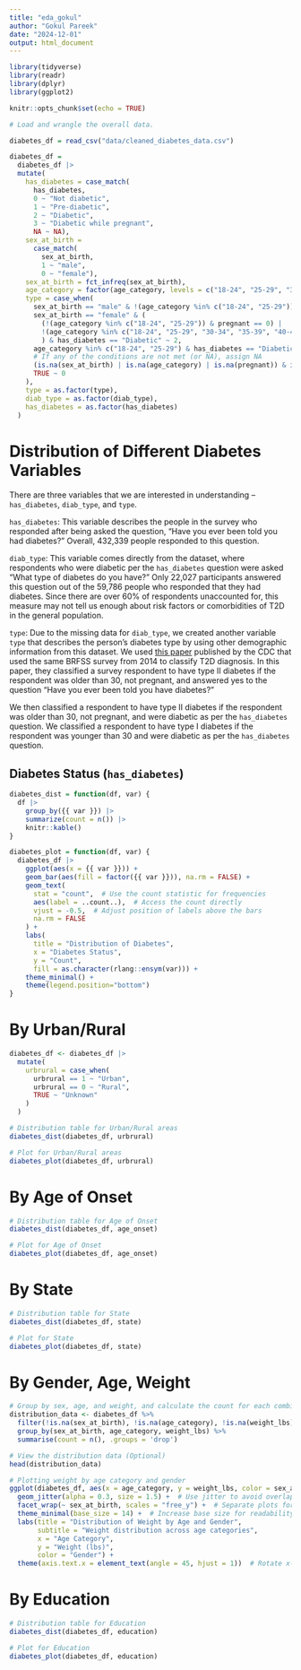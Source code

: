 ```yaml
---
title: "eda_gokul"
author: "Gokul Pareek"
date: "2024-12-01"
output: html_document
---
```

```r
library(tidyverse)
library(readr)
library(dplyr)
library(ggplot2)
```

```r
knitr::opts_chunk$set(echo = TRUE)
```


```r
# Load and wrangle the overall data.

diabetes_df = read_csv("data/cleaned_diabetes_data.csv")

diabetes_df = 
  diabetes_df |> 
  mutate(
    has_diabetes = case_match(
      has_diabetes,
      0 ~ "Not diabetic",
      1 ~ "Pre-diabetic",
      2 ~ "Diabetic",
      3 ~ "Diabetic while pregnant",
      NA ~ NA),
    sex_at_birth = 
      case_match(
        sex_at_birth,
        1 ~ "male", 
        0 ~ "female"),
    sex_at_birth = fct_infreq(sex_at_birth),
    age_category = factor(age_category, levels = c("18-24", "25-29", "30-34", "35-39", "40-44", "45-49", "50-54", "55-59", "60-64", "65-69", "70-74", "75-79", "80+"), order = TRUE),
    type = case_when(
      sex_at_birth == "male" & !(age_category %in% c("18-24", "25-29")) & has_diabetes == "Diabetic" ~ 2,
      sex_at_birth == "female" & (
        (!(age_category %in% c("18-24", "25-29")) & pregnant == 0) | 
        !(age_category %in% c("18-24", "25-29", "30-34", "35-39", "40-44", "45-49"))
        ) & has_diabetes == "Diabetic" ~ 2,
      age_category %in% c("18-24", "25-29") & has_diabetes == "Diabetic" ~ 1,
      # If any of the conditions are not met (or NA), assign NA
      (is.na(sex_at_birth) | is.na(age_category) | is.na(pregnant)) & is.na(has_diabetes) ~ NA,
      TRUE ~ 0
    ),
    type = as.factor(type),
    diab_type = as.factor(diab_type),
    has_diabetes = as.factor(has_diabetes)
  ) 
```

# Distribution of Different Diabetes Variables {.tabset}

There are three variables that we are interested in understanding -- `has_diabetes`, `diab_type`, and `type`. 

`has_diabetes`: This variable describes the people in the survey who responded after being asked the question, "Have you ever been told you had diabetes?" Overall, 432,339 people responded to this question.

`diab_type`: This variable comes directly from the dataset, where respondents who were diabetic per the `has_diabetes` question were asked "What type of diabetes do you have?" Only 22,027 participants answered this question out of the 59,786 people who responded that they had diabetes. Since there are over 60% of respondents unaccounted for, this measure may not tell us enough about risk factors or comorbidities of T2D in the general population.

`type`: Due to the missing data for `diab_type`, we created another variable `type` that describes the person's diabetes type by using other demographic information from this dataset. We used [this paper](https://www.cdc.gov/pcd/issues/2019/19_0109.htm) published by the CDC that used the same BRFSS survey from 2014 to classify T2D diagnosis. In this paper, they classified a survey respondent to have type II diabetes if the respondent was older than 30, not pregnant, and answered yes to the question “Have you ever been told you have diabetes?” 

We then classified a respondent to have type II diabetes if the respondent was older than 30, not pregnant, and were diabetic as per the `has_diabetes` question. We classified a respondent to have type I diabetes if the respondent was younger than 30 and were diabetic as per the `has_diabetes` question.

## Diabetes Status (`has_diabetes`) {.tabset}


```r
diabetes_dist = function(df, var) {
  df |> 
    group_by({{ var }}) |> 
    summarize(count = n()) |> 
    knitr::kable()
}

diabetes_plot = function(df, var) {
  diabetes_df |> 
    ggplot(aes(x = {{ var }})) +
    geom_bar(aes(fill = factor({{ var }})), na.rm = FALSE) + 
    geom_text(
      stat = "count",  # Use the count statistic for frequencies
      aes(label = ..count..),  # Access the count directly
      vjust = -0.5,  # Adjust position of labels above the bars
      na.rm = FALSE
    ) + 
    labs(
      title = "Distribution of Diabetes", 
      x = "Diabetes Status", 
      y = "Count", 
      fill = as.character(rlang::ensym(var))) +
    theme_minimal() +
    theme(legend.position="bottom")
}
```

# By Urban/Rural

```r

diabetes_df <- diabetes_df |> 
  mutate(
    urbrural = case_when(
      urbrural == 1 ~ "Urban",
      urbrural == 0 ~ "Rural",
      TRUE ~ "Unknown"
    )
  )

# Distribution table for Urban/Rural areas
diabetes_dist(diabetes_df, urbrural)

# Plot for Urban/Rural areas
diabetes_plot(diabetes_df, urbrural)

```

# By Age of Onset

```r

# Distribution table for Age of Onset
diabetes_dist(diabetes_df, age_onset)

# Plot for Age of Onset
diabetes_plot(diabetes_df, age_onset)

```

# By State

```r

# Distribution table for State
diabetes_dist(diabetes_df, state)

# Plot for State
diabetes_plot(diabetes_df, state)

```

# By Gender, Age, Weight

```r

# Group by sex, age, and weight, and calculate the count for each combination
distribution_data <- diabetes_df %>%
  filter(!is.na(sex_at_birth), !is.na(age_category), !is.na(weight_lbs)) %>%
  group_by(sex_at_birth, age_category, weight_lbs) %>%
  summarise(count = n(), .groups = 'drop')

# View the distribution data (Optional)
head(distribution_data)

# Plotting weight by age category and gender
ggplot(diabetes_df, aes(x = age_category, y = weight_lbs, color = sex_at_birth)) +
  geom_jitter(alpha = 0.3, size = 1.5) +  # Use jitter to avoid overlap
  facet_wrap(~ sex_at_birth, scales = "free_y") +  # Separate plots for each gender
  theme_minimal(base_size = 14) +  # Increase base size for readability
  labs(title = "Distribution of Weight by Age and Gender",
       subtitle = "Weight distribution across age categories",
       x = "Age Category",
       y = "Weight (lbs)",
       color = "Gender") +
  theme(axis.text.x = element_text(angle = 45, hjust = 1))  # Rotate x-axis labels for clarity

```

# By Education

```r

# Distribution table for Education
diabetes_dist(diabetes_df, education)

# Plot for Education
diabetes_plot(diabetes_df, education)

```





